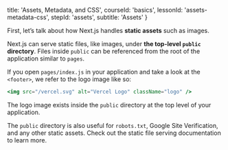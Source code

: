 
  title: 'Assets, Metadata, and CSS',
  courseId: 'basics',
  lessonId: 'assets-metadata-css',
  stepId: 'assets',
  subtitle: 'Assets'
}

First, let’s talk about how Next.js handles **static assets** such as images.

Next.js can serve static files, like images, under **the top-level `public` directory**. Files inside `public` can be referenced from the root of the application similar to `pages`.

If you open `pages/index.js` in your application and take a look at the `<footer>`, we refer to the logo image like so:

```jsx
<img src="/vercel.svg" alt="Vercel Logo" className="logo" />
```

The logo image exists inside the `public` directory at the top level of your application.

The `public` directory is also useful for `robots.txt`, Google Site Verification, and any other static assets. Check out the <Link href="/docs/[...slug]" as="/docs/basic-features/static-file-serving"><a>static file serving documentation</a></Link> to learn more.

